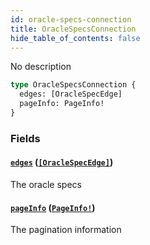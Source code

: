 ```yaml
---
id: oracle-specs-connection
title: OracleSpecsConnection
hide_table_of_contents: false
---
```



No description

```graphql
type OracleSpecsConnection {
  edges: [OracleSpecEdge]
  pageInfo: PageInfo!
}
```


### Fields

#### [`edges`](#) ([`[OracleSpecEdge]`](/docs/testnet/graphql/objects/oracle-spec-edge))

The oracle specs


#### [`pageInfo`](#) ([`PageInfo!`](/docs/testnet/graphql/objects/page-info))

The pagination information




